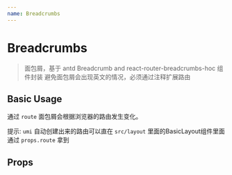 ```yaml
---
name: Breadcrumbs
---
```



# Breadcrumbs

> 面包屑，基于 antd Breadcrumb and react-router-breadcrumbs-hoc 组件封装
> 避免面包屑会出现英文的情况，必须通过注释扩展路由

## Basic Usage

通过 `route` 面包屑会根据浏览器的路由发生变化。

<Playground>
  <Breadcrumbs 
    route={{
      routes:[
            {path: "/", exact: true, title: "Breadcrumbs" },
            {path: "/src-breadcrumbs-breadcrumbs", exact: true, title: "Breadcrumbs" },
        ]
    }}
  />
</Playground>

提示: ` umi ` 自动创建出来的路由可以直在 ` src/layout ` 里面的BasicLayout组件里面通过 ` props.route ` 拿到

## Props

<PropsTable of={Breadcrumbs} />
